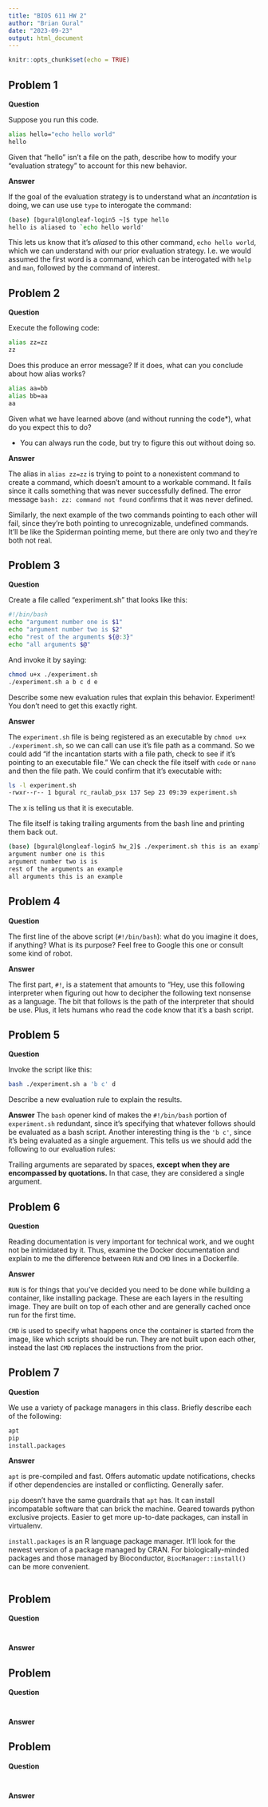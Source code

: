 ```yaml
---
title: "BIOS 611 HW 2"
author: "Brian Gural"
date: "2023-09-23"
output: html_document
---
```


```r
knitr::opts_chunk$set(echo = TRUE)
```

## Problem 1 

**Question**

Suppose you run this code.

```bash
alias hello="echo hello world"
hello
```

Given that “hello” isn’t a file on the path, describe how to modify your “evaluation strategy” to account for this new behavior.

**Answer**

If the goal of the evaluation strategy is to understand what an *incantation* is doing, we can use use `type` to interogate the command:

```bash
(base) [bgural@longleaf-login5 ~]$ type hello
hello is aliased to `echo hello world'
```

This lets us know that it's *aliased* to this other command, `echo hello world`, which we can understand with our prior evaluation strategy. I.e. we would assumed the first word is a command, which can be interogated with `help` and `man`, followed by the command of interest.


## Problem 2

**Question**

Execute the following code:

```bash
alias zz=zz
zz
```

Does this produce an error message? If it does, what can you conclude about how alias works?

```bash
alias aa=bb
alias bb=aa
aa
```

Given what we have learned above (and without running the code*), what do you expect this to do?

* You can always run the code, but try to figure this out without doing so.


**Answer**

The alias in `alias zz=zz` is trying to point to a nonexistent command to create a command, which doesn't amount to a workable command. It fails since it calls something that was never successfully defined. The error message `bash: zz: command not found` confirms that it was never defined. 

Similarly, the next example of the two commands pointing to each other will fail, since they're both pointing to unrecognizable, undefined commands. It'll be like the Spiderman pointing meme, but there are only two and they're both not real.



## Problem 3

**Question**

Create a file called “experiment.sh” that looks like this:

```bash
#!/bin/bash
echo "argument number one is $1"
echo "argument number two is $2"
echo "rest of the arguments ${@:3}"
echo "all arguments $@"
```

And invoke it by saying:

```bash
chmod u+x ./experiment.sh
./experiment.sh a b c d e
```

Describe some new evaluation rules that explain this behavior. Experiment! You don’t need to get this exactly right.

**Answer**

The `experiment.sh` file is being registered as an executable by `chmod u+x ./experiment.sh`, so we can call can use it's file path as a command. So we could add "if the incantation starts with a file path, check to see if it's pointing to an executable file." We can check the file itself with `code` or `nano` and then the file path. We could confirm that it's executable with: 

```bash
ls -l experiment.sh 
-rwxr--r-- 1 bgural rc_raulab_psx 137 Sep 23 09:39 experiment.sh
```

The x is telling us that it is executable. 

The file itself is taking trailing arguments from the bash line and printing them back out.

```bash
(base) [bgural@longleaf-login5 hw_2]$ ./experiment.sh this is an example
argument number one is this
argument number two is is
rest of the arguments an example
all arguments this is an example
```


## Problem 4

**Question**

The first line of the above script (`#!/bin/bash`): what do you imagine it does, if anything? What is its purpose? Feel free to Google this one or consult some kind of robot.

**Answer**

The first part, `#!`, is a statement that amounts to "Hey, use this following interpreter when figuring out how to decipher the following text nonsense as a language. The bit that follows is the path of the interpreter that should be use. Plus, it lets humans who read the code know that it's a bash script.

## Problem 5

**Question**

Invoke the script like this:

```bash
bash ./experiment.sh a 'b c' d
```

Describe a new evaluation rule to explain the results.


**Answer**
The `bash` opener kind of makes the `#!/bin/bash` portion of `experiment.sh` redundant, since it's specifying that whatever follows should be evaluated as a bash script. Another interesting thing is the `'b c'`, since it's being evaluated as a single arguement. This tells us we should add the following to our evaluation rules: 

Trailing arguments are separated by spaces, **except when they are encompassed by quotations.** In that case, they are considered a single argument.


## Problem 6 

**Question**

Reading documentation is very important for technical work, and we ought not be intimidated by it. Thus, examine the Docker documentation and explain to me the difference between `RUN` and `CMD` lines in a Dockerfile.


**Answer**

`RUN` is for things that you've decided you need to be done while building a container, like installing package. These are each layers in the resulting image. They are built on top of each other and are generally cached once run for the first time.

`CMD` is used to specify what happens once the container is started from the image, like which scripts should be run. They are not built upon each other, instead the last `CMD` replaces the instructions from the prior. 




## Problem 7

**Question**

We use a variety of package managers in this class. Briefly describe each of the following:


```bash
apt
pip
install.packages
```


**Answer**


`apt` is pre-compiled and fast. Offers automatic update notifications, checks if other dependencies are installed or conflicting. Generally safer. 

`pip` doesn't have the same guardrails that `apt` has. It can install incompatable software that can brick the machine. Geared towards python exclusive projects. Easier to get more up-to-date packages, can install in virtualenv. 

`install.packages` is an R language package manager. It'll look for the newest version of a package managed by CRAN. For biologically-minded packages and those managed by Bioconductor, `BiocManager::install()` can be more convenient. 


```bash

```










## Problem 

**Question**



```bash

```



```bash

```



**Answer**

## Problem 

**Question**



```bash

```



```bash

```



**Answer**

## Problem 

**Question**



```bash

```



```bash

```



**Answer**


